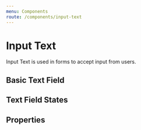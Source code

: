 ```yaml
---
menu: Components
route: /components/input-text
---
```



# Input Text

<ComponentStatus stage="rc" responsive="yes" accessible="no" />

Input Text is used in forms to accept input from users.

## Basic Text Field

<Playground>
  <InputText size="small" placeholder="Small input" />
  <InputText placeholder="Normal input" />
</Playground>

## Text Field States

<Playground>
  <InputText disabled={true} placeholder="Disabled input" />
  <InputText
    readonly={true}
    placeholder="Readonly input"
    defaultValue="You can't change me."
  />
  <InputText error placeholder="Invalid input" />
</Playground>

## Properties

<Props of={InputText} />
